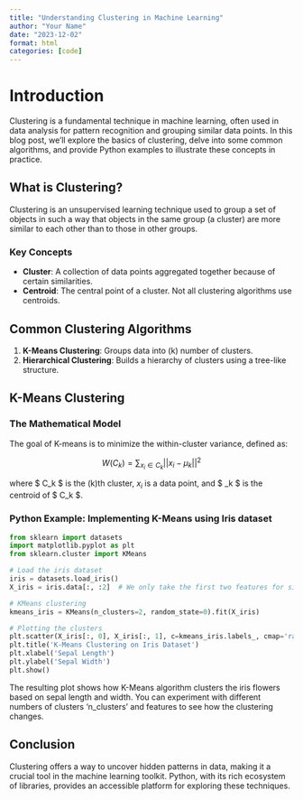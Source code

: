 ```yaml
---
title: "Understanding Clustering in Machine Learning"
author: "Your Name"
date: "2023-12-02"
format: html
categories: [code]
---
```


# Introduction

Clustering is a fundamental technique in machine learning, often used in data analysis for pattern recognition and grouping similar data points. In this blog post, we'll explore the basics of clustering, delve into some common algorithms, and provide Python examples to illustrate these concepts in practice.

## What is Clustering?

Clustering is an unsupervised learning technique used to group a set of objects in such a way that objects in the same group (a cluster) are more similar to each other than to those in other groups.

### Key Concepts

- **Cluster**: A collection of data points aggregated together because of certain similarities.
- **Centroid**: The central point of a cluster. Not all clustering algorithms use centroids.

## Common Clustering Algorithms

1. **K-Means Clustering**: Groups data into \(k\) number of clusters.
2. **Hierarchical Clustering**: Builds a hierarchy of clusters using a tree-like structure.

## K-Means Clustering

### The Mathematical Model

The goal of K-means is to minimize the within-cluster variance, defined as:

$$ W(C_k) = \sum_{x_i \in C_k} ||x_i - \mu_k||^2 $$

where $ C_k $ is the \(k\)th cluster, $x_i$ is a data point, and $ \mu_k $ is the centroid of $ C_k $.

### Python Example: Implementing K-Means using Iris dataset

```python
from sklearn import datasets
import matplotlib.pyplot as plt
from sklearn.cluster import KMeans

# Load the iris dataset
iris = datasets.load_iris()
X_iris = iris.data[:, :2]  # We only take the first two features for simplicity

# KMeans clustering
kmeans_iris = KMeans(n_clusters=2, random_state=0).fit(X_iris)

# Plotting the clusters
plt.scatter(X_iris[:, 0], X_iris[:, 1], c=kmeans_iris.labels_, cmap='rainbow')
plt.title('K-Means Clustering on Iris Dataset')
plt.xlabel('Sepal Length')
plt.ylabel('Sepal Width')
plt.show()

```

The resulting plot shows how K-Means algorithm clusters the iris flowers based on sepal length and width. You can experiment with different numbers of clusters 'n_clusters' and features to see how the clustering changes.

## Conclusion

Clustering offers a way to uncover hidden patterns in data, making it a crucial tool in the machine learning toolkit. Python, with its rich ecosystem of libraries, provides an accessible platform for exploring these techniques.